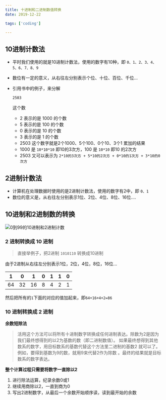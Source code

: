```yaml
---
title: 十进制和二进制数值转换
date: 2019-12-22

tags: ['coding']

---
```




## 10进制计数法

- 平时我们使用的就是10进制计数法，使用的数字有10种，即 `0、1、2、3、4、5、6、7、8、9`

- 数位有一定的意义，从右往左分别表示个位、十位、百位、千位...

- 引用书中的例子，来分解

  ```
  2503
  ```

  这个数

  - 2 表示的是 1000 的个数
  - 5 表示的是 100 的个数
  - 0 表示的是 10 的个数
  - 3 表示的是 1 的个数
  - 2503 这个数字就是2个1000、5个100、0个10、3个1 累加的结果
  - 1000 是 `10*10*10` 即10的3次方，100 是 `10*10` 即10 的2次方
  - 2503 又可以表示为 `2*10的3次方 + 5*10的2次方 + 0*10的1次方 + 3*10的0次方`

## 2进制计数法

- 计算机在处理数据时使用的是2进制计数法，使用的数字有2中，即 `0、1`
- 数位的意义是，从右往左分别表示1位、2位、4位、8位、16位....

## 10进制和2进制数的转换

![0到99的10进制和2进制计数](./images/0-99的10进制和2进制计数.png)

### 2 进制转换成 10 进制

> 直接举例子，把2进制 `1010110` 转换成10进制

由于2进制从右往左分别表示1位，2位，4位，8位，16位...

| 1    | 0    | 1    | 0    | 1    | 1    | 0    |
| ---- | ---- | ---- | ---- | ---- | ---- | ---- |
| 64   | 32   | 16   | 8    | 4    | 2    | 1    |

然后把所有的`1`下面的对应的值加起来，即`64+16+4+2=86`

### 10 进制转换成 2 进制

**余数短除法**

> 活用这个方法可以将所有十进制数字转换成任何进制表达。除数为2是因为我们最终想得到的以2为基数的数（即二进制数值）。
> 如果最终想得到其他数系的数字，用目标数系的基数代替这个方法里二进制的基数2 就可以了。例如，要得到基数为9的数，就用9来代替2作为除数 。最终的结果就是目标数系的数字表达。

**整个计算过程只需要将数字一直除以2**

1. 进行除法运算，纪录余数0或1
2. 继续用商除以2，一直到商为0
3. 写出2进制数字，从最后一个余数开始顺序读，读到最开始的余数